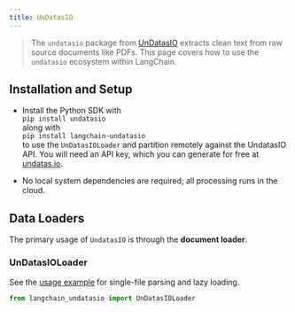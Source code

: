 ```yaml
---
title: UnDatasIO
---
```


> The `undatasio` package from
> [UnDatasIO](https://undatas.io) extracts clean text from raw source documents like
> PDFs.
> This page covers how to use the `undatasio`
> ecosystem within LangChain.

## Installation and Setup

- Install the Python SDK with  
  `pip install undatasio`  
  along with  
  `pip install langchain-undatasio`  
  to use the `UnDatasIOLoader` and partition remotely against the UndatasIO API.
  You will need an API key, which you can generate for free at  
  [undatas.io](https://undatas.io).

- No local system dependencies are required; all processing runs in the cloud.

## Data Loaders

The primary usage of `UndatasIO` is through the **document loader**.

### UnDatasIOLoader

See the [usage example](/oss/integrations/document_loaders/undatasio) for single-file parsing and lazy loading.

```python
from langchain_undatasio import UnDatasIOLoader
```
